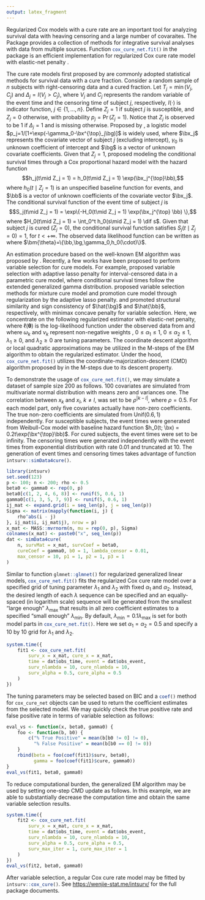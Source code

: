 ```yaml
---
output: latex_fragment
---
```


Regularized Cox models with a cure rate are an important tool for analyzing
survival data with heaving censoring and a large number of covaraites.
The \proglang{R} Package \pkg{intsurv} \citep{intsurv-package} provides a
collection of methods for integrative survival analyses with data from
multiple sources. Function `cox_cure_net.fit()`{.R} in the package
is an efficient implementation for regularized Cox cure rate model
with elastic-net penalty \citep{zouHastie2005jrssb}.


The cure rate models first proposed by \citet{berkson1952jasa} are commonly adopted
statistical methods for survival data with a cure fraction.
Consider a random sample of $n$ subjects with right-censoring data and a cured
fraction.  Let $T_j=\min(V_j, C_j)$ and $\Delta_j=I(V_j > C_j)$, where $V_j$ and
$C_j$ represents the random variable of the event time and the censoring time of
subject $j$, respectively, $I(\cdot)$ is indicator function,
$j\in\{1,\ldots,n\}$. Define $Z_j = 1$ if subject $j$ is susceptible,
and $Z_j = 0$ otherwise, with probability $p_j = \Pr(Z_j = 1)$.  Notice
that $Z_j$ is observed to be 1 if $\Delta_j=1$ and is missing otherwise.
Proposed by \citet{farewell1982biometrics}, a logistic model
$p_j=1/[1+\exp(-\gamma_0-\bx^{\top}_j\bg)]$ is widely used,
where $\bx_j$ represents the covariate vector of subject $j$ (excluding
intercept), $\gamma_0$ is unknown coefficient of intercept and
$\bg$ is a vector of unknown covariate coefficients.
Given that $Z_j = 1$, \citet{kuk1992biometrika} proposed modeling the conditional
survival times through a Cox proportional hazard model <!-- \citep{cox1972jrssb} -->
with the hazard function
$$h_j(t\mid Z_j = 1) = h_0(t\mid Z_j = 1) \exp(\bx_j^{\top}\bb),$$
where $h_0(t\mid Z_j = 1)$ is an unspecified baseline function for
events, and $\bb$ is a vector of unknown coefficients of the covariate vector
$\bx_j$.  The conditional survival function of the event time of subject $j$ is
$$S_j(t\mid Z_j = 1) = \exp\{-H_0(t\mid Z_j = 1) \exp(\bx_j^{\top} \bb) \},$$
where $H_0(t\mid Z_j = 1) = \int_0^t h_0(s\mid Z_j = 1) \dif s$.  Given that
subject $j$ is cured ($Z_j = 0$), the conditional survival function satisfies
$S_j(t\mid Z_j=0) = 1$, for $t<+\infty$.  The observed data likelihood function
can be written as
\begin{align}\label{eqn:mod}
L(\bm{\theta}) = \prod_{j=1}^n
& \left\{ p_j h_j(t_j\mid Z_j=1) S_j(t_j\mid Z_j=1) \right\}^{\delta_j}\nonumber\\
& \left\{(1 - p_j) + p_j S_j(t_j \mid Z_j = 1)\right\}^{1-\delta_j},
\end{align}
where $\bm{\theta}=\{\bb,\bg,\gamma_0,h_0(\cdot)\}$.


An estimation procedure based on the well-known EM
algorithm <!-- \citep{dempster1977jrssb} --> was proposed by \citet{sy2000biometrics}.
Recently, a few works have been proposed to perform variable selection for cure
models.  For example, \citet{scolas2016sim} proposed variable selection with adaptive
lasso penalty \citep{zou2006jasa} for interval-censored data in a parametric cure
model, where conditional survival times follow the extended generalized gamma
distribution.  \citet{masud2018smimr} proposed variable selection methods for mixture
cure model and promotion cure model through regularization by the adaptive lasso
penalty.  \citet{fan2017smmr} and \citet{shi2019smmr} promoted structural similarity and sign
consistency of $\hat{\bg}$ and $\hat{\bb}$, respectively, with minimax concave
penalty \citep{zhang2010aos} for variable selection.
Here, we concentrate on the following regularized estimator
with elastic-net penalty,
\begin{align}
  \hat{\bm{\theta}} = \arg\min_{\bm{\theta}} -\frac{1}{n}
  \ell(\bm{\theta})
  + P_{1}(\bb; \alpha_1, \lambda_1) + P_{2}(\bg; \alpha_2, \lambda_2),
\end{align}
where $\ell(\bm{\theta})$ is the log-likelihood
function under the observed data from \eqref{eqn:mod} and
\begin{align*}
  P_{1}(\bb; \alpha_1, \lambda_1)
  & = \lambda_1 \left( \alpha_1 \sum_{k=1}^{p} \omega_k \lvert \beta_k \rvert +
  \frac{1 - \alpha_1}{2} \sum_{k=1}^{p} \beta_k^2\right),\\
  P_{2}(\bg; \alpha_2, \lambda_2)
  & = \lambda_2 \left( \alpha_2 \sum_{k=1}^{p} \nu_k \lvert \gamma_k \rvert +
  \frac{1 - \alpha_2}{2} \sum_{k=1}^{p} \gamma_k^2 \right),
\end{align*}
where $\omega_k$ and $\nu_k$ represent non-negative weights \citep{zou2006jasa},
$0\le\alpha_1\le1$, $0\le\alpha_2\le1$, $\lambda_1\ge0$, and $\lambda_2\ge0$
are tuning parameters.
The coordinate descent algorithm \citep{friedman2007aoas} or local quadratic
approximations \citep{fanLi2001jasa} may be utilized in the M-steps of the EM
algorithm to obtain the regularized estimator.  Under the hood,
`cox_cure_net.fit()`{.R} utilizes the coordinate-majorization-descent (CMD)
algorithm proposed by \citet{yang2013sii} in the M-steps due to its descent property.


To demonstrate the usage of `cox_cure_net.fit()`{.R}, we may simulate a dataset
of sample size 200 as follows. 100 covariates are simulated from multivariate
normal distribution with means zero and variances one.  The correlation between
$x_k$ and $x_l$, $k\neq l$, was set to be $\rho^{\lvert k - l \rvert}$, where
$\rho = 0.5$.  For each model part, only five covariates actually have non-zero
coefficients.  The true non-zero coefficients are simulated from
$\mathrm{Unif}(0.6, 1)$ independently.  For susceptible subjects, the event
times were generated from Weibull-Cox model with baseline hazard function
$h_0(t; \bx) = 0.2t\exp(\bx^{\top}\bb)$.  For cured subjects, the event times
were set to be infinity.  The censoring times were generated independently with
the event times from exponential distribution with rate 0.01 and truncated at
10.  The generation of event times and censoring times takes advantage of
function `intsurv::simData4cure()`{.R}.

```r
library(intsurv)
set.seed(123)
p <- 100; n <- 200; rho <- 0.5
beta0 <- gamma0 <- rep(0, p)
beta0[c(1, 2, 4, 6, 8)] <- runif(5, 0.6, 1)
gamma0[c(1, 3, 5, 7, 9)] <- runif(5, 0.6, 1)
ij_mat <- expand.grid(i = seq_len(p), j = seq_len(p))
Sigma <- matrix(mapply(function(i, j) {
    rho^abs(i - j)
}, ij_mat$i, ij_mat$j), nrow = p)
x_mat <- MASS::mvrnorm(n, mu = rep(0, p), Sigma)
colnames(x_mat) <- paste0("x", seq_len(p))
dat <- simData4cure(
    n, survMat = x_mat, survCoef = beta0,
    cureCoef = gamma0, b0 = 1, lambda_censor = 0.01,
    max_censor = 10, p1 = 1, p2 = 1, p3 = 1
)
```

Similar to function `glmnet::glmnet()`{.R} for regularized generalized linear
models, `cox_cure_net.fit()`{.R} fits the regularized Cox cure rate model over a
specified grid of tuning parameter $\lambda_1$ and $\lambda_2$ with fixed
$\alpha_1$ and $\alpha_2$.  Instead, the desired length of each $\lambda$
sequence can be specified and an equally-spaced (in logarithm scale) sequence
will be generated from the smallest "large enough" $\lambda_{\max}$ that results
in all zero coefficient estimates to a specified "small enough"
$\lambda_{\min}$.  By default, $\lambda_{\min}=0.1\lambda_{\max}$ is set for
both model parts in `cox_cure_net.fit()`{.R}.  Here we set $\alpha_1 = \alpha_2
= 0.5$ and specify a 10 by 10 grid for $\lambda_1$ and $\lambda_2$.


```r
system.time({
    fit1 <- cox_cure_net.fit(
        surv_x = x_mat, cure_x = x_mat,
        time = dat$obs_time, event = dat$obs_event,
        surv_nlambda = 10, cure_nlambda = 10,
        surv_alpha = 0.5, cure_alpha = 0.5
    )
})
```

The tuning parameters may be selected based on BIC and a `coef()`{.R} method for
`cox_cure_net`{.R} objects can be used to return the coefficient estimates from
the selected model.  We may quickly check the true positive rate and false
positive rate in terms of variable selection as follows:

```r
eval_vs <- function(x, beta0, gamma0) {
    foo <- function(b, b0) {
        c("% True Positive" = mean(b[b0 != 0] != 0),
          "% False Positive" = mean(b[b0 == 0] != 0))
    }
    rbind(beta = foo(coef(fit1)$surv, beta0),
          gamma = foo(coef(fit1)$cure, gamma0))
}
eval_vs(fit1, beta0, gamma0)
```

To reduce computational burden, the generalized EM algorithm may be used by
setting one-step CMD update as follows.  In this example, we are able to
substantially decrease the computation time and obtain the same variable
selection results.

```r
system.time({
    fit2 <- cox_cure_net.fit(
        surv_x = x_mat, cure_x = x_mat,
        time = dat$obs_time, event = dat$obs_event,
        surv_nlambda = 10, cure_nlambda = 10,
        surv_alpha = 0.5, cure_alpha = 0.5,
        surv_max_iter = 1, cure_max_iter = 1
    )
})
eval_vs(fit2, beta0, gamma0)
```

After variable selection, a regular Cox cure rate model may be fitted by
`intsurv::cox_cure()`{.R}.  See <https://wenjie-stat.me/intsurv/> for the full
package documents.


